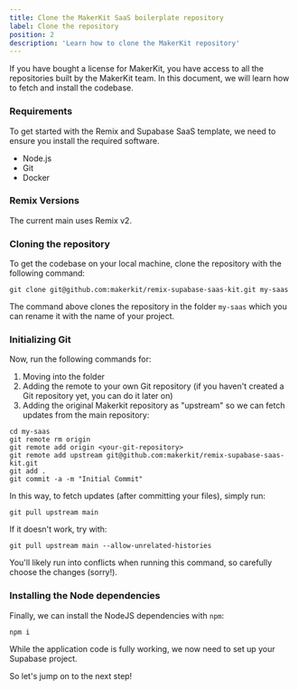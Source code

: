 ```yaml
---
title: Clone the MakerKit SaaS boilerplate repository
label: Clone the repository
position: 2
description: 'Learn how to clone the MakerKit repository'
---
```


If you have bought a license for MakerKit, you have access to all the
repositories built by the MakerKit team. In this document, we will learn how
to fetch and install the codebase.

### Requirements

To get started with the Remix and Supabase SaaS template, we need to ensure
you install the required software.

- Node.js
- Git
- Docker

### Remix Versions

The current main uses Remix v2.

### Cloning the repository

To get the codebase on your local machine, clone the repository with the
following command:

```
git clone git@github.com:makerkit/remix-supabase-saas-kit.git my-saas
```

The command above clones the repository in the folder `my-saas` which
you can rename it with the name of your project.

### Initializing Git

Now, run the following commands for:

1. Moving into the folder
2. Adding the remote to your own Git repository (if you haven't created a Git repository yet, you can do it later on)
3. Adding the original Makerkit repository as "upstream" so we can fetch updates from the main repository:

```
cd my-saas
git remote rm origin
git remote add origin <your-git-repository>
git remote add upstream git@github.com:makerkit/remix-supabase-saas-kit.git
git add .
git commit -a -m "Initial Commit"
```

In this way, to fetch updates (after committing your files), simply run:

```
git pull upstream main
```

If it doesn't work, try with:

```
git pull upstream main --allow-unrelated-histories
```

You'll likely run into conflicts when running this command, so carefully choose the changes (sorry!).

### Installing the Node dependencies

Finally, we can install the NodeJS dependencies with `npm`:

```
npm i
```

While the application code is fully working, we now need to set up your Supabase
project.

So let's jump on to the next step!
